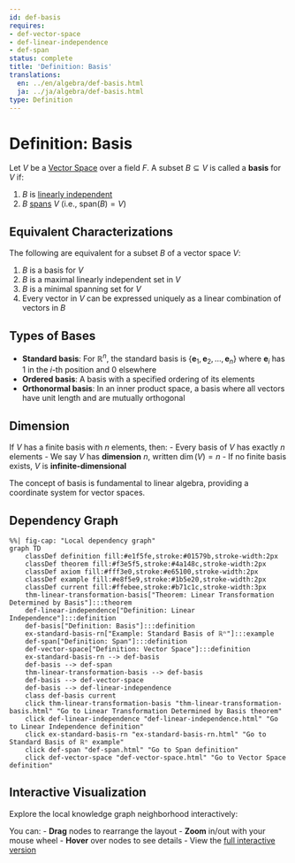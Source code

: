 ```yaml
---
id: def-basis
requires:
- def-vector-space
- def-linear-independence
- def-span
status: complete
title: 'Definition: Basis'
translations:
  en: ../en/algebra/def-basis.html
  ja: ../ja/algebra/def-basis.html
type: Definition
---
```


# Definition: Basis {#def-basis}

Let $V$ be a [Vector Space](def-vector-space.qmd) over a field $F$. A subset $B \subseteq V$ is called a **basis** for $V$ if:

1. $B$ is [linearly independent](def-linear-independence.qmd)
2. $B$ [spans](def-span.qmd) $V$ (i.e., $\text{span}(B) = V$)

## Equivalent Characterizations

The following are equivalent for a subset $B$ of a vector space $V$:

1. $B$ is a basis for $V$
2. $B$ is a maximal linearly independent set in $V$
3. $B$ is a minimal spanning set for $V$
4. Every vector in $V$ can be expressed uniquely as a linear combination of vectors in $B$

## Types of Bases

- **Standard basis**: For $\mathbb{R}^n$, the standard basis is $\{\mathbf{e}_1, \mathbf{e}_2, \ldots, \mathbf{e}_n\}$ where $\mathbf{e}_i$ has 1 in the $i$-th position and 0 elsewhere
- **Ordered basis**: A basis with a specified ordering of its elements
- **Orthonormal basis**: In an inner product space, a basis where all vectors have unit length and are mutually orthogonal

## Dimension

If $V$ has a finite basis with $n$ elements, then:
- Every basis of $V$ has exactly $n$ elements
- We say $V$ has **dimension** $n$, written $\dim(V) = n$
- If no finite basis exists, $V$ is **infinite-dimensional**

The concept of basis is fundamental to linear algebra, providing a coordinate system for vector spaces.

## Dependency Graph

```mermaid
%%| fig-cap: "Local dependency graph"
graph TD
    classDef definition fill:#e1f5fe,stroke:#01579b,stroke-width:2px
    classDef theorem fill:#f3e5f5,stroke:#4a148c,stroke-width:2px
    classDef axiom fill:#fff3e0,stroke:#e65100,stroke-width:2px
    classDef example fill:#e8f5e9,stroke:#1b5e20,stroke-width:2px
    classDef current fill:#ffebee,stroke:#b71c1c,stroke-width:3px
    thm-linear-transformation-basis["Theorem: Linear Transformation Determined by Basis"]:::theorem
    def-linear-independence["Definition: Linear Independence"]:::definition
    def-basis["Definition: Basis"]:::definition
    ex-standard-basis-rn["Example: Standard Basis of ℝⁿ"]:::example
    def-span["Definition: Span"]:::definition
    def-vector-space["Definition: Vector Space"]:::definition
    ex-standard-basis-rn --> def-basis
    def-basis --> def-span
    thm-linear-transformation-basis --> def-basis
    def-basis --> def-vector-space
    def-basis --> def-linear-independence
    class def-basis current
    click thm-linear-transformation-basis "thm-linear-transformation-basis.html" "Go to Linear Transformation Determined by Basis theorem"
    click def-linear-independence "def-linear-independence.html" "Go to Linear Independence definition"
    click ex-standard-basis-rn "ex-standard-basis-rn.html" "Go to Standard Basis of ℝⁿ example"
    click def-span "def-span.html" "Go to Span definition"
    click def-vector-space "def-vector-space.html" "Go to Vector Space definition"
```

## Interactive Visualization

Explore the local knowledge graph neighborhood interactively:

::: {.graph-viz data-id="def-basis" data-width="700" data-height="500"}
:::

You can:
- **Drag** nodes to rearrange the layout
- **Zoom** in/out with your mouse wheel
- **Hover** over nodes to see details
- View the [full interactive version](../../output/interactive/def-basis.html){target="_blank"}
